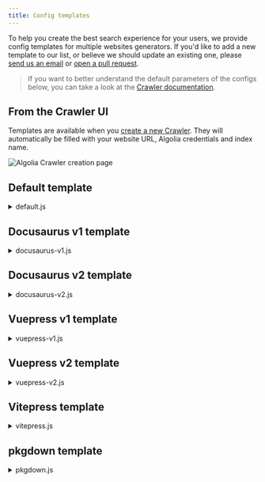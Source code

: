 ```yaml
---
title: Config templates
---
```



To help you create the best search experience for your users, we provide config templates for multiple websites generators. If you'd like to add a new template to our list, or believe we should update an existing one, please [send us an email][1] or [open a pull request][2].

> If you want to better understand the default parameters of the configs below, you can take a look at the [Crawler documentation](https://www.algolia.com/doc/tools/crawler/apis/configuration/).

## From the Crawler UI

Templates are available when you [create a new Crawler](https://crawler.algolia.com/admin/crawlers/create). They will automatically be filled with your website URL, Algolia credentials and index name.

<div className="uil-ta-center">
  <img
    src={useBaseUrl('img/assets/new-crawler-creation.png')}
    alt="Algolia Crawler creation page"
  />
</div>

## Default template

<details><summary>default.js</summary>
<div>

```js
new Crawler({
  appId: 'YOUR_APP_ID',
  apiKey: 'YOUR_API_KEY',
  indexPrefix: 'crawler_',
  rateLimit: 8,
  maxDepth: 10,
  startUrls: ['https://YOUR_WEBSITE_URL'],
  renderJavaScript: false,
  sitemaps: [],
  ignoreCanonicalTo: false,
  discoveryPatterns: ['https://YOUR_WEBSITE_URL/**'],
  actions: [
    {
      indexName: 'YOUR_INDEX_NAME',
      pathsToMatch: ['https://YOUR_WEBSITE_URL/**'],
      recordExtractor: ({ helpers }) => {
        return helpers.docsearch({
          recordProps: {
            lvl1: ['header h1', 'article h1', 'main h1', 'h1', 'head > title'],
            content: ['article p, article li', 'main p, main li', 'p, li'],
            lvl0: {
              selectors: '',
              defaultValue: 'Documentation',
            },
            lvl2: ['article h2', 'main h2', 'h2'],
            lvl3: ['article h3', 'main h3', 'h3'],
            lvl4: ['article h4', 'main h4', 'h4'],
            lvl5: ['article h5', 'main h5', 'h5'],
            lvl6: ['article h6', 'main h6', 'h6'],
          },
          aggregateContent: true,
          recordVersion: 'v3',
        });
      },
    },
  ],
  initialIndexSettings: {
    YOUR_INDEX_NAME: {
      attributesForFaceting: ['type', 'lang'],
      attributesToRetrieve: [
        'hierarchy',
        'content',
        'anchor',
        'url',
        'url_without_anchor',
        'type',
      ],
      attributesToHighlight: ['hierarchy', 'content'],
      attributesToSnippet: ['content:10'],
      camelCaseAttributes: ['hierarchy', 'content'],
      searchableAttributes: [
        'unordered(hierarchy.lvl0)',
        'unordered(hierarchy.lvl1)',
        'unordered(hierarchy.lvl2)',
        'unordered(hierarchy.lvl3)',
        'unordered(hierarchy.lvl4)',
        'unordered(hierarchy.lvl5)',
        'unordered(hierarchy.lvl6)',
        'content',
      ],
      distinct: true,
      attributeForDistinct: 'url',
      customRanking: [
        'desc(weight.pageRank)',
        'desc(weight.level)',
        'asc(weight.position)',
      ],
      ranking: [
        'words',
        'filters',
        'typo',
        'attribute',
        'proximity',
        'exact',
        'custom',
      ],
      highlightPreTag: '<span class="algolia-docsearch-suggestion--highlight">',
      highlightPostTag: '</span>',
      minWordSizefor1Typo: 3,
      minWordSizefor2Typos: 7,
      allowTyposOnNumericTokens: false,
      minProximity: 1,
      ignorePlurals: true,
      advancedSyntax: true,
      attributeCriteriaComputedByMinProximity: true,
      removeWordsIfNoResults: 'allOptional',
    },
  },
});
```

</div>
</details>

## Docusaurus v1 template

<details><summary>docusaurus-v1.js</summary>
<div>

```js
new Crawler({
  appId: 'YOUR_APP_ID',
  apiKey: 'YOUR_API_KEY',
  rateLimit: 8,
  maxDepth: 10,
  startUrls: [
    'https://YOUR_WEBSITE_URL/docs/',
    'https://YOUR_WEBSITE_URL/',
    'https://YOUR_WEBSITE_URL/blog/',
  ],
  sitemaps: ['https://YOUR_WEBSITE_URL/sitemap.xml'],
  ignoreCanonicalTo: false,
  discoveryPatterns: ['https://YOUR_WEBSITE_URL/**'],
  actions: [
    {
      indexName: 'YOUR_INDEX_NAME',
      pathsToMatch: ['https://YOUR_WEBSITE_URL/docs/**'],
      recordExtractor: ({ $, helpers }) => {
        // Removing DOM elements we don't want to crawl
        const toRemove = '.hash-link';
        $(toRemove).remove();

        return helpers.docsearch({
          recordProps: {
            lvl0: {
              selectors: '.navBreadcrumb h2 span',
              defaultValue: 'Docs',
            },
            lvl1: '.post h1',
            lvl2: '.post h2',
            lvl3: '.post h3',
            lvl4: '.post h4',
            content: '.post article p, .post article li',
            tags: {
              defaultValue: ['docs'],
            },
          },
          indexHeadings: true,
          aggregateContent: true,
        });
      },
    },
    {
      indexName: 'YOUR_INDEX_NAME',
      pathsToMatch: ['https://YOUR_WEBSITE_URL/blog/**'],
      recordExtractor: ({ $, helpers }) => {
        // Removing DOM elements we don't want to crawl
        const toRemove = '.hash-link';
        $(toRemove).remove();

        return helpers.docsearch({
          recordProps: {
            lvl0: {
              selectors: '.navBreadcrumb h2 span',
              defaultValue: 'Blog',
            },
            lvl1: '.post h1',
            lvl2: '.post h2',
            lvl3: '.post h3',
            lvl4: '.post h4',
            content: '.post article p, .post article li',
            tags: {
              defaultValue: ['blog'],
            },
          },
          indexHeadings: true,
          aggregateContent: true,
        });
      },
    },
  ],
  initialIndexSettings: {
    YOUR_INDEX_NAME: {
      attributesForFaceting: ['type', 'lang', 'language', 'version', 'tags'],
      attributesToRetrieve: [
        'hierarchy',
        'content',
        'anchor',
        'url',
        'url_without_anchor',
        'type',
      ],
      attributesToHighlight: ['hierarchy', 'hierarchy_camel', 'content'],
      attributesToSnippet: ['content:10'],
      camelCaseAttributes: ['hierarchy', 'hierarchy_radio', 'content'],
      searchableAttributes: [
        'unordered(hierarchy_radio_camel.lvl0)',
        'unordered(hierarchy_radio.lvl0)',
        'unordered(hierarchy_radio_camel.lvl1)',
        'unordered(hierarchy_radio.lvl1)',
        'unordered(hierarchy_radio_camel.lvl2)',
        'unordered(hierarchy_radio.lvl2)',
        'unordered(hierarchy_radio_camel.lvl3)',
        'unordered(hierarchy_radio.lvl3)',
        'unordered(hierarchy_radio_camel.lvl4)',
        'unordered(hierarchy_radio.lvl4)',
        'unordered(hierarchy_radio_camel.lvl5)',
        'unordered(hierarchy_radio.lvl5)',
        'unordered(hierarchy_radio_camel.lvl6)',
        'unordered(hierarchy_radio.lvl6)',
        'unordered(hierarchy_camel.lvl0)',
        'unordered(hierarchy.lvl0)',
        'unordered(hierarchy_camel.lvl1)',
        'unordered(hierarchy.lvl1)',
        'unordered(hierarchy_camel.lvl2)',
        'unordered(hierarchy.lvl2)',
        'unordered(hierarchy_camel.lvl3)',
        'unordered(hierarchy.lvl3)',
        'unordered(hierarchy_camel.lvl4)',
        'unordered(hierarchy.lvl4)',
        'unordered(hierarchy_camel.lvl5)',
        'unordered(hierarchy.lvl5)',
        'unordered(hierarchy_camel.lvl6)',
        'unordered(hierarchy.lvl6)',
        'content',
      ],
      distinct: true,
      attributeForDistinct: 'url',
      customRanking: [
        'desc(weight.pageRank)',
        'desc(weight.level)',
        'asc(weight.position)',
      ],
      ranking: [
        'words',
        'filters',
        'typo',
        'attribute',
        'proximity',
        'exact',
        'custom',
      ],
      highlightPreTag: '<span class="algolia-docsearch-suggestion--highlight">',
      highlightPostTag: '</span>',
      minWordSizefor1Typo: 3,
      minWordSizefor2Typos: 7,
      allowTyposOnNumericTokens: false,
      minProximity: 1,
      ignorePlurals: true,
      advancedSyntax: true,
      attributeCriteriaComputedByMinProximity: true,
      removeWordsIfNoResults: 'allOptional',
    },
  },
});
```

</div>
</details>

## Docusaurus v2 template

<details><summary>docusaurus-v2.js</summary>
<div>

```js
new Crawler({
  appId: 'YOUR_APP_ID',
  apiKey: 'YOUR_API_KEY',
  rateLimit: 8,
  maxDepth: 10,
  startUrls: ['https://YOUR_WEBSITE_URL/'],
  sitemaps: ['https://YOUR_WEBSITE_URL/sitemap.xml'],
  ignoreCanonicalTo: true,
  discoveryPatterns: ['https://YOUR_WEBSITE_URL/**'],
  actions: [
    {
      indexName: 'YOUR_INDEX_NAME',
      pathsToMatch: ['https://YOUR_WEBSITE_URL/**'],
      recordExtractor: ({ $, helpers }) => {
        // priority order: deepest active sub list header -> navbar active item -> 'Documentation'
        const lvl0 =
          $(
            '.menu__link.menu__link--sublist.menu__link--active, .navbar__item.navbar__link--active'
          )
            .last()
            .text() || 'Documentation';

        return helpers.docsearch({
          recordProps: {
            lvl0: {
              selectors: '',
              defaultValue: lvl0,
            },
            lvl1: ['header h1', 'article h1'],
            lvl2: 'article h2',
            lvl3: 'article h3',
            lvl4: 'article h4',
            lvl5: 'article h5, article td:first-child',
            lvl6: 'article h6',
            content: 'article p, article li, article td:last-child',
          },
          indexHeadings: true,
          aggregateContent: true,
          recordVersion: 'v3',
        });
      },
    },
  ],
  initialIndexSettings: {
    YOUR_INDEX_NAME: {
      attributesForFaceting: [
        'type',
        'lang',
        'language',
        'version',
        'docusaurus_tag',
      ],
      attributesToRetrieve: [
        'hierarchy',
        'content',
        'anchor',
        'url',
        'url_without_anchor',
        'type',
      ],
      attributesToHighlight: ['hierarchy', 'content'],
      attributesToSnippet: ['content:10'],
      camelCaseAttributes: ['hierarchy', 'content'],
      searchableAttributes: [
        'unordered(hierarchy.lvl0)',
        'unordered(hierarchy.lvl1)',
        'unordered(hierarchy.lvl2)',
        'unordered(hierarchy.lvl3)',
        'unordered(hierarchy.lvl4)',
        'unordered(hierarchy.lvl5)',
        'unordered(hierarchy.lvl6)',
        'content',
      ],
      distinct: true,
      attributeForDistinct: 'url',
      customRanking: [
        'desc(weight.pageRank)',
        'desc(weight.level)',
        'asc(weight.position)',
      ],
      ranking: [
        'words',
        'filters',
        'typo',
        'attribute',
        'proximity',
        'exact',
        'custom',
      ],
      highlightPreTag: '<span class="algolia-docsearch-suggestion--highlight">',
      highlightPostTag: '</span>',
      minWordSizefor1Typo: 3,
      minWordSizefor2Typos: 7,
      allowTyposOnNumericTokens: false,
      minProximity: 1,
      ignorePlurals: true,
      advancedSyntax: true,
      attributeCriteriaComputedByMinProximity: true,
      removeWordsIfNoResults: 'allOptional',
      separatorsToIndex: '_',
    },
  },
});
```

</div>
</details>

## Vuepress v1 template

<details><summary>vuepress-v1.js</summary>
<div>

```js
new Crawler({
  appId: 'YOUR_APP_ID',
  apiKey: 'YOUR_API_KEY',
  rateLimit: 8,
  maxDepth: 10,
  startUrls: ['https://YOUR_WEBSITE_URL/'],
  sitemaps: ['https://YOUR_WEBSITE_URL/sitemap.xml'],
  ignoreCanonicalTo: false,
  discoveryPatterns: ['https://YOUR_WEBSITE_URL/**'],
  actions: [
    {
      indexName: 'YOUR_INDEX_NAME',
      pathsToMatch: ['https://YOUR_WEBSITE_URL/**'],
      recordExtractor: ({ $, helpers }) => {
        return helpers.docsearch({
          recordProps: {
            lvl0: {
              selectors: 'p.sidebar-heading.open',
              defaultValue: 'Documentation',
            },
            lvl1: '.content__default h1',
            lvl2: '.content__default h2',
            lvl3: '.content__default h3',
            lvl4: '.content__default h4',
            lvl5: '.content__default h5',
            content: '.content__default p, .content__default li',
          },
          indexHeadings: true,
          aggregateContent: true,
        });
      },
    },
  ],
  initialIndexSettings: {
    YOUR_INDEX_NAME: {
      attributesForFaceting: ['type', 'lang'],
      attributesToRetrieve: ['hierarchy', 'content', 'anchor', 'url'],
      attributesToHighlight: ['hierarchy', 'hierarchy_camel', 'content'],
      attributesToSnippet: ['content:10'],
      camelCaseAttributes: ['hierarchy', 'hierarchy_radio', 'content'],
      searchableAttributes: [
        'unordered(hierarchy_radio_camel.lvl0)',
        'unordered(hierarchy_radio.lvl0)',
        'unordered(hierarchy_radio_camel.lvl1)',
        'unordered(hierarchy_radio.lvl1)',
        'unordered(hierarchy_radio_camel.lvl2)',
        'unordered(hierarchy_radio.lvl2)',
        'unordered(hierarchy_radio_camel.lvl3)',
        'unordered(hierarchy_radio.lvl3)',
        'unordered(hierarchy_radio_camel.lvl4)',
        'unordered(hierarchy_radio.lvl4)',
        'unordered(hierarchy_radio_camel.lvl5)',
        'unordered(hierarchy_radio.lvl5)',
        'unordered(hierarchy_radio_camel.lvl6)',
        'unordered(hierarchy_radio.lvl6)',
        'unordered(hierarchy_camel.lvl0)',
        'unordered(hierarchy.lvl0)',
        'unordered(hierarchy_camel.lvl1)',
        'unordered(hierarchy.lvl1)',
        'unordered(hierarchy_camel.lvl2)',
        'unordered(hierarchy.lvl2)',
        'unordered(hierarchy_camel.lvl3)',
        'unordered(hierarchy.lvl3)',
        'unordered(hierarchy_camel.lvl4)',
        'unordered(hierarchy.lvl4)',
        'unordered(hierarchy_camel.lvl5)',
        'unordered(hierarchy.lvl5)',
        'unordered(hierarchy_camel.lvl6)',
        'unordered(hierarchy.lvl6)',
        'content',
      ],
      distinct: true,
      attributeForDistinct: 'url',
      customRanking: [
        'desc(weight.pageRank)',
        'desc(weight.level)',
        'asc(weight.position)',
      ],
      ranking: [
        'words',
        'filters',
        'typo',
        'attribute',
        'proximity',
        'exact',
        'custom',
      ],
      highlightPreTag: '<span class="algolia-docsearch-suggestion--highlight">',
      highlightPostTag: '</span>',
      minWordSizefor1Typo: 3,
      minWordSizefor2Typos: 7,
      allowTyposOnNumericTokens: false,
      minProximity: 1,
      ignorePlurals: true,
      advancedSyntax: true,
      attributeCriteriaComputedByMinProximity: true,
      removeWordsIfNoResults: 'allOptional',
    },
  },
});
```

</div>
</details>

## Vuepress v2 template

<details><summary>vuepress-v2.js</summary>
<div>

```js
new Crawler({
  appId: 'YOUR_APP_ID',
  apiKey: 'YOUR_API_KEY',
  rateLimit: 8,
  maxDepth: 10,
  startUrls: ['https://YOUR_WEBSITE_URL/'],
  sitemaps: ['https://YOUR_WEBSITE_URL/sitemap.xml'],
  ignoreCanonicalTo: false,
  discoveryPatterns: ['https://YOUR_WEBSITE_URL/**'],
  actions: [
    {
      indexName: 'YOUR_INDEX_NAME',
      pathsToMatch: ['https://YOUR_WEBSITE_URL/**'],
      recordExtractor: ({ $, helpers }) => {
        return helpers.docsearch({
          recordProps: {
            lvl0: {
              selectors: '.sidebar-heading.active',
              defaultValue: 'Documentation',
            },
            lvl1: '.theme-default-content h1',
            lvl2: '.theme-default-content h2',
            lvl3: '.theme-default-content h3',
            lvl4: '.theme-default-content h4',
            lvl5: '.theme-default-content h5',
            content: '.theme-default-content p, .theme-default-content li',
          },
          indexHeadings: true,
          aggregateContent: true,
          recordVersion: 'v3',
        });
      },
    },
  ],
  initialIndexSettings: {
    YOUR_INDEX_NAME: {
      attributesForFaceting: ['type', 'lang'],
      attributesToRetrieve: ['hierarchy', 'content', 'anchor', 'url'],
      attributesToHighlight: ['hierarchy', 'content'],
      attributesToSnippet: ['content:10'],
      camelCaseAttributes: ['hierarchy', 'content'],
      searchableAttributes: [
        'unordered(hierarchy.lvl0)',
        'unordered(hierarchy.lvl1)',
        'unordered(hierarchy.lvl2)',
        'unordered(hierarchy.lvl3)',
        'unordered(hierarchy.lvl4)',
        'unordered(hierarchy.lvl5)',
        'unordered(hierarchy.lvl6)',
        'content',
      ],
      distinct: true,
      attributeForDistinct: 'url',
      customRanking: [
        'desc(weight.pageRank)',
        'desc(weight.level)',
        'asc(weight.position)',
      ],
      ranking: [
        'words',
        'filters',
        'typo',
        'attribute',
        'proximity',
        'exact',
        'custom',
      ],
      highlightPreTag: '<span class="algolia-docsearch-suggestion--highlight">',
      highlightPostTag: '</span>',
      minWordSizefor1Typo: 3,
      minWordSizefor2Typos: 7,
      allowTyposOnNumericTokens: false,
      minProximity: 1,
      ignorePlurals: true,
      advancedSyntax: true,
      attributeCriteriaComputedByMinProximity: true,
      removeWordsIfNoResults: 'allOptional',
    },
  },
});
```

</div>
</details>

## Vitepress template

<details><summary>vitepress.js</summary>
<div>

```js
new Crawler({
  appId: 'YOUR_APP_ID',
  apiKey: 'YOUR_API_KEY',
  rateLimit: 8,
  maxDepth: 10,
  startUrls: ['https://YOUR_WEBSITE_URL/'],
  sitemaps: ['https://YOUR_WEBSITE_URL/sitemap.xml'],
  discoveryPatterns: ['https://YOUR_WEBSITE_URL/**'],
  actions: [
    {
      indexName: 'YOUR_INDEX_NAME',
      pathsToMatch: ['https://YOUR_WEBSITE_URL/**'],
      recordExtractor: ({ $, helpers }) => {
        return helpers.docsearch({
          recordProps: {
            lvl0: {
              selectors: '',
              defaultValue: 'Documentation',
            },
            lvl1: '.content h1',
            lvl2: '.content h2',
            lvl3: '.content h3',
            lvl4: '.content h4',
            lvl5: '.content h5',
            content: '.content p, .content li',
          },
          indexHeadings: true,
          aggregateContent: true,
          recordVersion: 'v3',
        });
      },
    },
  ],
  initialIndexSettings: {
    YOUR_INDEX_NAME: {
      attributesForFaceting: ['type', 'lang'],
      attributesToRetrieve: ['hierarchy', 'content', 'anchor', 'url'],
      attributesToHighlight: ['hierarchy', 'content'],
      attributesToSnippet: ['content:10'],
      camelCaseAttributes: ['hierarchy', 'content'],
      searchableAttributes: [
        'unordered(hierarchy.lvl0)',
        'unordered(hierarchy.lvl1)',
        'unordered(hierarchy.lvl2)',
        'unordered(hierarchy.lvl3)',
        'unordered(hierarchy.lvl4)',
        'unordered(hierarchy.lvl5)',
        'unordered(hierarchy.lvl6)',
        'content',
      ],
      distinct: true,
      attributeForDistinct: 'url',
      customRanking: [
        'desc(weight.pageRank)',
        'desc(weight.level)',
        'asc(weight.position)',
      ],
      ranking: [
        'words',
        'filters',
        'typo',
        'attribute',
        'proximity',
        'exact',
        'custom',
      ],
      highlightPreTag: '<span class="algolia-docsearch-suggestion--highlight">',
      highlightPostTag: '</span>',
      minWordSizefor1Typo: 3,
      minWordSizefor2Typos: 7,
      allowTyposOnNumericTokens: false,
      minProximity: 1,
      ignorePlurals: true,
      advancedSyntax: true,
      attributeCriteriaComputedByMinProximity: true,
      removeWordsIfNoResults: 'allOptional',
    },
  },
});
```

</div>
</details>

## pkgdown template

<details><summary>pkgdown.js</summary>
<div>

```js
new Crawler({
  appId: 'YOUR_APP_ID',
  apiKey: 'YOUR_API_KEY',
  rateLimit: 8,
  maxDepth: 10,
  startUrls: [
    'https://YOUR_WEBSITE_URL/index.html',
    'https://YOUR_WEBSITE_URL/',
    'https://YOUR_WEBSITE_URL/reference',
    'https://YOUR_WEBSITE_URL/articles',
  ],
  sitemaps: ['https://YOUR_WEBSITE_URL/sitemap.xml'],
  exclusionPatterns: [
    '**/reference/',
    '**/reference/index.html',
    '**/articles/',
    '**/articles/index.html',
  ],
  discoveryPatterns: ['https://YOUR_WEBSITE_URL/**'],
  actions: [
    {
      indexName: 'YOUR_INDEX_NAME',
      pathsToMatch: ['https://YOUR_WEBSITE_URL/index.html**/**'],
      recordExtractor: ({ $, helpers }) => {
        // Removing DOM elements we don't want to crawl
        const toRemove = '.dont-index';
        $(toRemove).remove();

        return helpers.docsearch({
          recordProps: {
            lvl0: {
              selectors: '.contents h1',
              defaultValue: 'YOUR_INDEX_NAME Home page',
            },
            lvl1: '.contents h2',
            lvl2: '.contents h3',
            lvl3: '.ref-arguments td, .ref-description',
            content: '.contents p, .contents li, .contents .pre',
            tags: {
              defaultValue: ['homepage'],
            },
          },
          indexHeadings: { from: 2, to: 6 },
          aggregateContent: true,
        });
      },
    },
    {
      indexName: 'YOUR_INDEX_NAME',
      pathsToMatch: ['https://YOUR_WEBSITE_URL/reference**/**'],
      recordExtractor: ({ $, helpers }) => {
        // Removing DOM elements we don't want to crawl
        const toRemove = '.dont-index';
        $(toRemove).remove();

        return helpers.docsearch({
          recordProps: {
            lvl0: {
              selectors: '.contents h1',
            },
            lvl1: '.contents .name',
            lvl2: '.ref-arguments th',
            lvl3: '.ref-arguments td, .ref-description',
            content: '.contents p, .contents li',
            tags: {
              defaultValue: ['reference'],
            },
          },
          indexHeadings: { from: 2, to: 6 },
          aggregateContent: true,
        });
      },
    },
    {
      indexName: 'YOUR_INDEX_NAME',
      pathsToMatch: ['https://YOUR_WEBSITE_URL/articles**/**'],
      recordExtractor: ({ $, helpers }) => {
        // Removing DOM elements we don't want to crawl
        const toRemove = '.dont-index';
        $(toRemove).remove();

        return helpers.docsearch({
          recordProps: {
            lvl0: {
              selectors: '.contents h1',
            },
            lvl1: '.contents .name',
            lvl2: '.contents h2, .contents h3',
            content: '.contents p, .contents li',
            tags: {
              defaultValue: ['articles'],
            },
          },
          indexHeadings: { from: 2, to: 6 },
          aggregateContent: true,
        });
      },
    },
  ],
  initialIndexSettings: {
    YOUR_INDEX_NAME: {
      attributesForFaceting: ['type', 'lang'],
      attributesToRetrieve: [
        'hierarchy',
        'content',
        'anchor',
        'url',
        'url_without_anchor',
      ],
      attributesToHighlight: ['hierarchy', 'content'],
      attributesToSnippet: ['content:10'],
      camelCaseAttributes: ['hierarchy', 'content'],
      searchableAttributes: [
        'unordered(hierarchy.lvl0)',
        'unordered(hierarchy.lvl1)',
        'unordered(hierarchy.lvl2)',
        'unordered(hierarchy.lvl3)',
        'unordered(hierarchy.lvl4)',
        'unordered(hierarchy.lvl5)',
        'unordered(hierarchy.lvl6)',
        'content',
      ],
      distinct: true,
      attributeForDistinct: 'url',
      customRanking: [
        'desc(weight.pageRank)',
        'desc(weight.level)',
        'asc(weight.position)',
      ],
      ranking: [
        'words',
        'filters',
        'typo',
        'attribute',
        'proximity',
        'exact',
        'custom',
      ],
      highlightPreTag: '<span class="algolia-docsearch-suggestion--highlight">',
      highlightPostTag: '</span>',
      minWordSizefor1Typo: 3,
      minWordSizefor2Typos: 7,
      allowTyposOnNumericTokens: false,
      minProximity: 1,
      ignorePlurals: true,
      advancedSyntax: true,
      attributeCriteriaComputedByMinProximity: true,
      removeWordsIfNoResults: 'allOptional',
      separatorsToIndex: '_',
    },
  },
});
```

</div>
</details>

[1]: mailto:docsearch@algolia.com
[2]: https://github.com/algolia/docsearch

